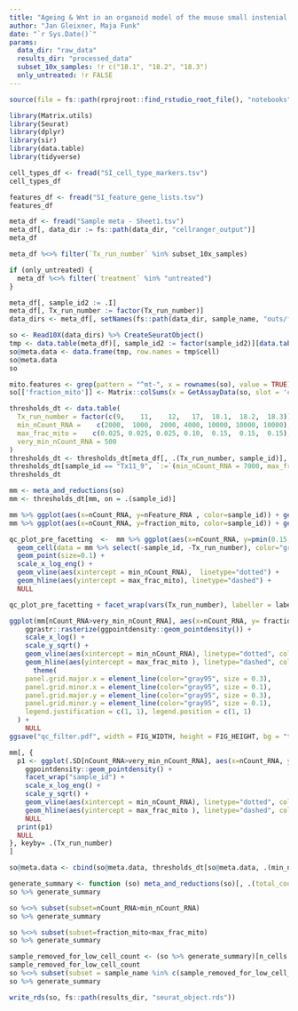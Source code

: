 ```yaml
---
title: "Ageing & Wnt in an organoid model of the mouse small instenial stem cell niche - qc filtering"
author: "Jan Gleixner, Maja Funk"
date: "`r Sys.Date()`"
params:
  data_dir: "raw_data"
  results_dir: "processed_data"
  subset_10x_samples: !r c("18.1", "18.2", "18.3")
  only_untreated: !r FALSE
---
```

```r
source(file = fs::path(rprojroot::find_rstudio_root_file(), "notebooks", "setup_chunk.R"))
```

``` r
library(Matrix.utils)
library(Seurat)
library(dplyr)
library(sir)
library(data.table)
library(tidyverse)
```

```r
cell_types_df <- fread("SI_cell_type_markers.tsv")
cell_types_df
```

```r
features_df <- fread("SI_feature_gene_lists.tsv")
features_df
```

```r
meta_df <- fread("Sample meta - Sheet1.tsv")
meta_df[, data_dir := fs::path(data_dir, "cellranger_output")]
meta_df
```

```r
meta_df %<>% filter(`Tx_run_number` %in% subset_10x_samples)

if (only_untreated) {
  meta_df %<>% filter(`treatment` %in% "untreated")
}

meta_df[, sample_id2 := .I]
meta_df[, Tx_run_number := factor(Tx_run_number)]
data_dirs <- meta_df[, setNames(fs::path(data_dir, sample_name, "outs/filtered_feature_bc_matrix"), sample_id2)]

so <- Read10X(data_dirs) %>% CreateSeuratObject()
tmp <- data.table(meta_df)[, sample_id2 := factor(sample_id2)][data.table(so@meta.data, keep.rownames = "cell"), on = .(sample_id2 = orig.ident)]
so@meta.data <- data.frame(tmp, row.names = tmp$cell)
so@meta.data
so
```


```r
mito.features <- grep(pattern = "^mt-", x = rownames(so), value = TRUE)
so[['fraction_mito']] <- Matrix::colSums(x = GetAssayData(so, slot = 'counts')[mito.features, ]) / Matrix::colSums(x = GetAssayData(so, slot = 'counts'))
```

```r
thresholds_dt <- data.table(
  Tx_run_number = factor(c(9,    11,    12,   17,  18.1,  18.2,  18.3)),
  min_nCount_RNA =    c(2000,  1000,  2000, 4000, 10000, 10000, 10000),
  max_frac_mito =    c(0.025, 0.025, 0.025, 0.10,  0.15,  0.15,  0.15),
  very_min_nCount_RNA = 500
)
thresholds_dt <- thresholds_dt[meta_df[, .(Tx_run_number, sample_id)], on = .(Tx_run_number)]
thresholds_dt[sample_id == "Tx11_9", `:=`(min_nCount_RNA = 7000, max_frac_mito = 0.05)]
thresholds_dt
```


```r
mm <- meta_and_reductions(so)
mm <- thresholds_dt[mm, on = .(sample_id)]

mm %>% ggplot(aes(x=nCount_RNA, y=nFeature_RNA , color=sample_id)) + geom_cell()
mm %>% ggplot(aes(x=nCount_RNA, y=fraction_mito, color=sample_id)) + geom_cell() + scale_x_log()

qc_plot_pre_facetting  <-  mm %>% ggplot(aes(x=nCount_RNA, y=pmin(0.15, fraction_mito), color=sample_id)) + 
  geom_cell(data = mm %>% select(-sample_id, -Tx_run_number), color="gray", size=0.1) + 
  geom_point(size=0.1) + 
  scale_x_log_eng() + 
  geom_vline(aes(xintercept = min_nCount_RNA),  linetype="dotted") + 
  geom_hline(aes(yintercept = max_frac_mito), linetype="dashed") +
  NULL

qc_plot_pre_facetting + facet_wrap(vars(Tx_run_number), labeller = label_both)
```

```r
ggplot(mm[nCount_RNA>very_min_nCount_RNA], aes(x=nCount_RNA, y= fraction_mito)) +
    ggrastr::rasterize(ggpointdensity::geom_pointdensity()) +
    scale_x_log() + 
    scale_y_sqrt() +
    geom_vline(aes(xintercept = min_nCount_RNA), linetype="dotted", color= "red") + 
    geom_hline(aes(yintercept = max_frac_mito ), linetype="dashed", color= "red") +
      theme(
    panel.grid.major.x = element_line(color="gray95", size = 0.3),
    panel.grid.minor.x = element_line(color="gray95", size = 0.1),
    panel.grid.major.y = element_line(color="gray95", size = 0.3),
    panel.grid.minor.y = element_line(color="gray95", size = 0.1),
    legend.justification = c(1, 1), legend.position = c(1, 1)
  ) +
    NULL
ggsave("qc_filter.pdf", width = FIG_WIDTH, height = FIG_HEIGHT, bg = "transparent")

mm[, {
  p1 <- ggplot(.SD[nCount_RNA>very_min_nCount_RNA], aes(x=nCount_RNA, y=pmin(1, fraction_mito))) +
    ggpointdensity::geom_pointdensity() +
    facet_wrap("sample_id") +
    scale_x_log_eng() + 
    scale_y_sqrt() +
    geom_vline(aes(xintercept = min_nCount_RNA), linetype="dotted", color= "red") + 
    geom_hline(aes(yintercept = max_frac_mito ), linetype="dashed", color= "red") +
    NULL
  print(p1)
  NULL
}, keyby= .(Tx_run_number)
]
```

```r
so@meta.data <- cbind(so@meta.data, thresholds_dt[so@meta.data, .(min_nCount_RNA, max_frac_mito) , on = .(sample_id)])
```


```r
generate_summary <- function (so) meta_and_reductions(so)[, .(total_count = sum(nCount_RNA), n_cells = .N, mean_UMI_per_cell = mean(nCount_RNA), mean_frac_mito = mean(fraction_mito)), by= .(sample_name)]
so %>% generate_summary
```

```r
so %<>% subset(subset=nCount_RNA>min_nCount_RNA) 
so %>% generate_summary
```

```r
so %<>% subset(subset=fraction_mito<max_frac_mito)
so %>% generate_summary
```

```r
sample_removed_for_low_cell_count <- (so %>% generate_summary)[n_cells < 100, sample_name ]
sample_removed_for_low_cell_count
so %<>% subset(subset = sample_name %in% c(sample_removed_for_low_cell_count), invert=TRUE)
so %>% generate_summary
```


```r
write_rds(so, fs::path(results_dir, "seurat_object.rds"))
```
